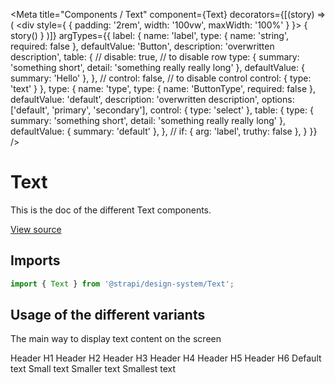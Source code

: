 
<Meta
  title="Components / Text"
  component={Text}
  decorators={[(story) => (
    <div style={ { padding: '2rem', width: '100vw', maxWidth: '100%' } }>
      { story() }
    </div>
  )]}
  argTypes={{
    label: {
      name: 'label',
      type: { name: 'string', required: false },
      defaultValue: 'Button',
      description: 'overwritten description',
      table: {
        // disable: true, // to disable row
        type: {
          summary: 'something short',
          detail: 'something really really long'
        },
        defaultValue: { summary: 'Hello' },
      },
      // control: false, // to disable control
      control: {
        type: 'text'
      }
    },
    type: {
      name: 'type',
      type: { name: 'ButtonType', required: false },
      defaultValue: 'default',
      description: 'overwritten description',
      options: ['default', 'primary', 'secondary'],
      control: { type: 'select' },
      table: {
        type: {
          summary: 'something short',
          detail: 'something really really long'
        },
        defaultValue: { summary: 'default' },
      },
      // if: { arg: 'label', truthy: false },
    }
  }}
/>

# Text

This is the doc of the different Text components.

[View source](https://github.com/actarian/turbo-mono/tree/main/packages/ui/src/components/text)

## Imports

```js
import { Text } from '@strapi/design-system/Text';
```

## Usage of the different variants

The main way to display text content on the screen

<Canvas>
  <Story name="Text 1">
    <Container.Fluid>
      <Text size="1" as="h1">Header H1</Text>
    </Container.Fluid>
  </Story>
  <Story name="Text 2">
    <Container.Fluid>
      <Text size="2" as="h2">Header H2</Text>
    </Container.Fluid>
  </Story>
  <Story name="Text 3">
    <Container.Fluid>
      <Text size="3" as="h3">Header H3</Text>
    </Container.Fluid>
  </Story>
  <Story name="Text 4">
    <Container.Fluid>
      <Text size="4" as="h4">Header H4</Text>
    </Container.Fluid>
  </Story>
  <Story name="Text 5">
    <Container.Fluid>
      <Text size="5" as="h5">Header H5</Text>
    </Container.Fluid>
  </Story>
  <Story name="Text 6">
    <Container.Fluid>
      <Text size="6" as="h6">Header H6</Text>
    </Container.Fluid>
  </Story>
  <Story name="Text 7">
    <Container.Fluid>
      <Text size="7">Default text</Text>
    </Container.Fluid>
  </Story>
  <Story name="Text 8">
    <Container.Fluid>
      <Text size="8">Small text</Text>
    </Container.Fluid>
  </Story>
  <Story name="Text 9">
    <Container.Fluid>
      <Text size="9">Smaller text</Text>
    </Container.Fluid>
  </Story>
  <Story name="Text 10">
    <Container.Fluid>
      <Text size="10">Smallest text</Text>
    </Container.Fluid>
  </Story>
</Canvas>
